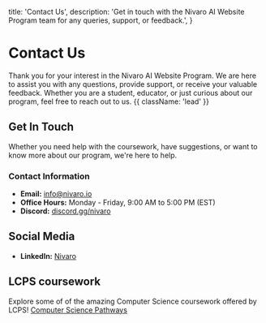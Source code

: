   title: 'Contact Us',
  description:
    'Get in touch with the Nivaro AI Website Program team for any queries, support, or feedback.',
}

# Contact Us

Thank you for your interest in the Nivaro AI Website Program. We are here to assist you with any questions, provide support, or receive your valuable feedback. Whether you are a student, educator, or just curious about our program, feel free to reach out to us. {{ className: 'lead' }}

## Get In Touch

Whether you need help with the coursework, have suggestions, or want to know more about our program, we're here to help.

### Contact Information

- **Email:** [info@nivaro.io](mailto:info@nivaro.io)
- **Office Hours:** Monday - Friday, 9:00 AM to 5:00 PM (EST)
- **Discord:** [discord.gg/nivaro](https://discord.gg/PB6vGbSr4X)

## Social Media

- **LinkedIn:** [Nivaro](https://www.linkedin.com/company/nivarotechnologies)

## LCPS coursework

Explore some of of the amazing Computer Science coursework offered by LCPS! [Computer Science Pathways](https://lcps-cs-pathway-quiz.vercel.app/)

